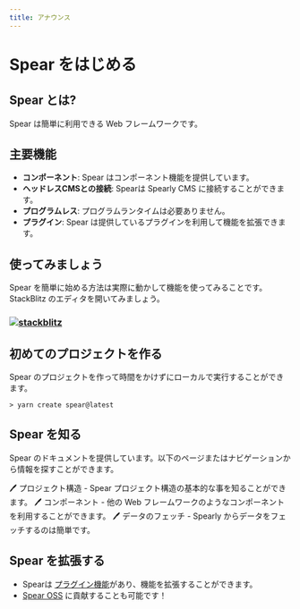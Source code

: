 ```yaml
---
title: アナウンス
---
```

# Spear をはじめる

## Spear とは?

Spear は簡単に利用できる Web フレームワークです。

## 主要機能

- **コンポーネント**: Spear はコンポーネント機能を提供しています。
- **ヘッドレスCMSとの接続**: Spearは Spearly CMS に接続することができます。
- **プログラムレス**: プログラムランタイムは必要ありません。
- **プラグイン**: Spear は提供しているプラグインを利用して機能を拡張できます。

## 使ってみましょう

Spear を簡単に始める方法は実際に動かして機能を使ってみることです。StackBlitz のエディタを開いてみましょう。

### [![stackblitz](https://developer.stackblitz.com/img/open_in_stackblitz.svg)](https://stackblitz.com/edit/stackblitz-starters-p72h35?file=src%2Findex.html)


## 初めてのプロジェクトを作る

Spear のプロジェクトを作って時間をかけずにローカルで実行することができます。

```
> yarn create spear@latest
```

## Spear を知る

Spear のドキュメントを提供しています。以下のページまたはナビゲーションから情報を探すことができます。

🖊 プロジェクト構造 - Spear プロジェクト構造の基本的な事を知ることができます。
🖊 コンポーネント - 他の Web フレームワークのようなコンポーネントを利用することができます。
🖊 データのフェッチ - Spearly からデータをフェッチするのは簡単です。

## Spear を拡張する

- Spearは [プラグイン機能](/{{lang}}/basic/plugin.html)があり、機能を拡張することができます。
- [Spear OSS](https://github.com/unimal-jp/spear) に貢献することも可能です！
